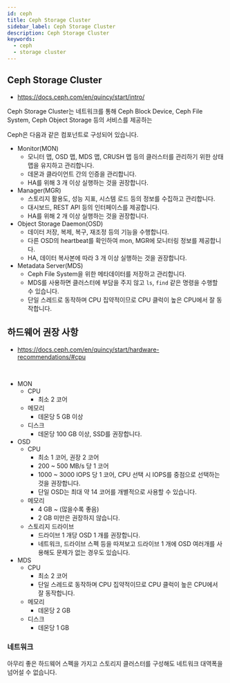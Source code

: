 ```yaml
---
id: ceph
title: Ceph Storage Cluster
sidebar_label: Ceph Storage Cluster
description: Ceph Storage Cluster
keywords:
  - ceph
  - storage cluster
---
```


## Ceph Storage Cluster

- https://docs.ceph.com/en/quincy/start/intro/

Ceph Storage Cluster는 네트워크를 통해 Ceph Block Device, Ceph File System, Ceph Object Storage 등의 서비스를 제공하는

Ceph은 다음과 같은 컴포넌트로 구성되어 있습니다.

- Monitor(MON)
  - 모니터 맵, OSD 맵, MDS 맵, CRUSH 맵 등의 클러스터를 관리하기 위한 상태 맵을 유지하고 관리합니다.
  - 데몬과 클라이언트 간의 인증을 관리합니다.
  - HA를 위해 3 개 이상 실행하는 것을 권장합니다.
- Manager(MGR)
  - 스토리지 활용도, 성능 지표, 시스템 로드 등의 정보를 수집하고 관리합니다.
  - 대시보드, REST API 등의 인터페이스를 제공합니다.
  - HA를 위해 2 개 이상 실행하는 것을 권장합니다.
- Object Storage Daemon(OSD)
  - 데이터 저장, 복제, 복구, 재조정 등의 기능을 수행합니다.
  - 다른 OSD의 heartbeat를 확인하여 mon, MGR에 모니터링 정보를 제공합니다.
  - HA, 데이터 복사본에 따라 3 개 이상 실행하는 것을 권장합니다.
- Metadata Server(MDS)
  - Ceph File System을 위한 메타데이터를 저장하고 관리합니다.
  - MDS를 사용하면 클러스터에 부담을 주지 않고 `ls`, `find` 같은 명령을 수행할 수 있습니다.
  - 단일 스레드로 동작하며 CPU 집약적이므로 CPU 클럭이 높은 CPU에서 잘 동작합니다.

## 하드웨어 권장 사항

- https://docs.ceph.com/en/quincy/start/hardware-recommendations/#cpu

<br />

- MON
  - CPU
    - 최소 2 코어
  - 메모리
    - 데몬당 5 GB 이상
  - 디스크
    - 데몬당 100 GB 이상, SSD를 권장합니다.
- OSD
  - CPU
    - 최소 1 코어, 권장 2 코어
    - 200 ~ 500 MB/s 당 1 코어
    - 1000 ~ 3000 IOPS 당 1 코어, CPU 선택 시 IOPS를 중점으로 선택하는 것을 권장합니다.
    - 단일 OSD는 최대 약 14 코어를 개별적으로 사용할 수 있습니다.
  - 메모리
    - 4 GB ~ (많을수록 좋음)
    - 2 GB 미만은 권장하지 않습니다.
  - 스토리지 드라이브
    - 드라이브 1 개당 OSD 1 개를 권장합니다.
    - 네트워크, 드라이브 스펙 등을 따져보고 드라이브 1 개에 OSD 여러개를 사용해도 문제가 없는 경우도 있습니다.
- MDS
  - CPU
    - 최소 2 코어
    - 단일 스레드로 동작하며 CPU 집약적이므로 CPU 클럭이 높은 CPU에서 잘 동작합니다.
  - 메모리
    - 데몬당 2 GB
  - 디스크
    - 데몬당 1 GB

### 네트워크

아무리 좋은 하드웨어 스펙을 가지고 스토리지 클러스터를 구성해도 네트워크 대역폭을 넘어설 수 없습니다.
